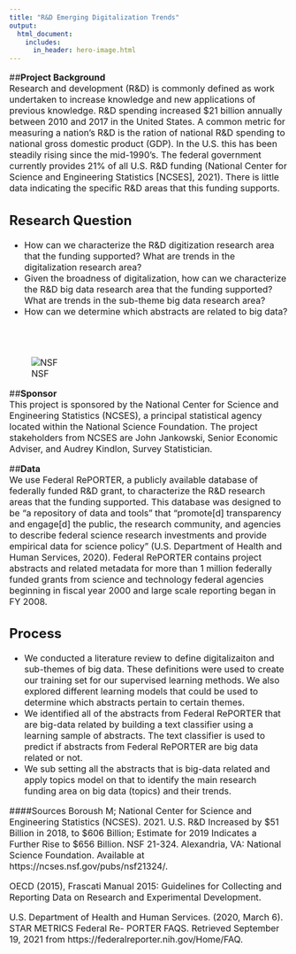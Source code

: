 ```yaml
---
title: "R&D Emerging Digitalization Trends"
output:
  html_document:
    includes:
      in_header: hero-image.html
---
```

<font size="3">

##**Project Background**  
Research and development (R&D) is commonly defined as work undertaken to increase knowledge and new applications of previous knowledge. R&D spending increased $21 billion annually between 2010 and 2017 in the United States. A common metric for measuring a nation's R&D is the ration of national R&D spending to national gross domestic product (GDP). In the U.S. this has been steadily rising since the mid-1990's. The federal government currently provides 21% of all U.S. R&D funding (National Center for Science and Engineering Statistics [NCSES], 2021). There is little data indicating the specific R&D areas that this funding supports.

## **Research Question**
* How can we characterize the R&D digitization research area that the funding supported? What are trends in the digitalization research area?  
* Given the broadness of digitalization, how can we characterize the R&D big data research area that the funding supported? What are trends in the sub-theme big data research area?  
* How can we determine which abstracts are related to big data?

<br>
<br>



<p align="center">    

![NSF](www/nsf.png)  
</p>  

##**Sponsor**  
This project is sponsored by the National Center for Science and Engineering Statistics (NCSES), a principal statistical agency located within the National Science Foundation. The project stakeholders from NCSES are John Jankowski, Senior Economic Adviser, and Audrey Kindlon, Survey Statistician.


##**Data**  
We use Federal RePORTER, a publicly available database of federally funded R&D grant, to characterize the R&D research areas that the funding supported. This database was designed to be “a repository of data and tools” that “promote[d] transparency and engage[d] the public, the research community, and agencies to describe federal science research investments and provide empirical data for science policy” (U.S. Department of Health and Human Services, 2020). Federal RePORTER contains project abstracts and related metadata for more than 1 million federally funded grants from science and technology federal agencies beginning in fiscal year 2000 and large scale reporting began in FY 2008.
  

## **Process**  
* We conducted a literature review to define digitalizaiton and sub-themes of big data. These definitions were used to create our training set for our supervised learning methods. We also explored different learning models that could be used to determine which abstracts pertain to certain themes.  
* We identified all of the abstracts from Federal RePORTER that are big-data related by building a text classifier using a learning sample of abstracts. The text classifier is used to predict if abstracts from Federal RePORTER are big data related or not.
* We sub setting all the abstracts that is big-data related and apply topics model on that to identify the main research funding area on big data (topics) and their trends.

####Sources
Boroush M; National Center for Science and Engineering Statistics (NCSES). 2021. U.S. R&D Increased by \$51 Billion in 2018, to \$606 Billion; Estimate for 2019 Indicates a Further Rise to $656 Billion. NSF 21-324. Alexandria, VA: National Science Foundation. Available at https://ncses.nsf.gov/pubs/nsf21324/.

OECD (2015), Frascati Manual 2015: Guidelines for Collecting and Reporting Data on Research and Experimental Development.

U.S. Department of Health and Human Services. (2020, March 6). STAR METRICS Federal Re- PORTER FAQS. Retrieved September 19, 2021 from https://federalreporter.nih.gov/Home/FAQ.
